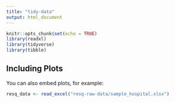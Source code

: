 ```yaml
---
title: "tidy-data"
output: html_document
---
```


```r
knitr::opts_chunk$set(echo = TRUE)
library(readxl)
library(tidyverse)
library(tibble)
```

## Including Plots

You can also embed plots, for example:

```r
resq_data <- read_excel("resq-raw-data/sample_hospital.xlsx")

```

